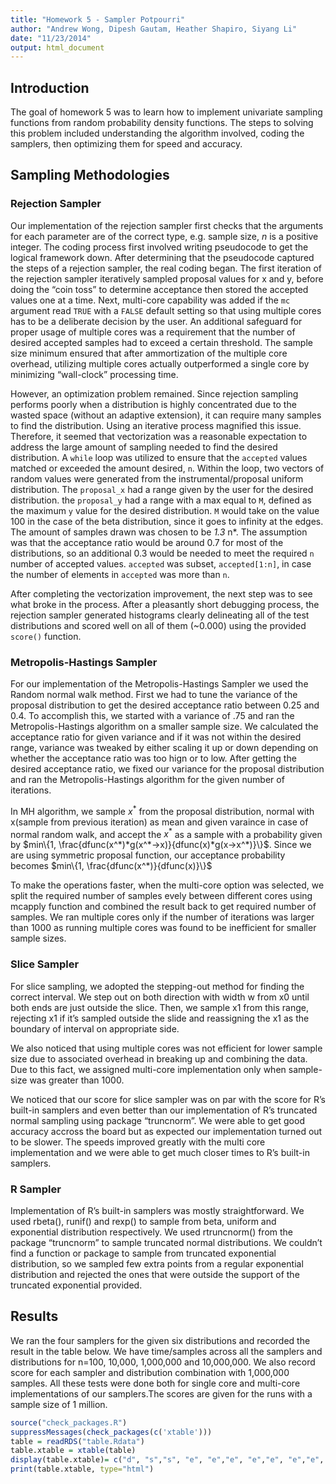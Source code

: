 ```yaml
---
title: "Homework 5 - Sampler Potpourri"
author: "Andrew Wong, Dipesh Gautam, Heather Shapiro, Siyang Li"
date: "11/23/2014"
output: html_document
---
```


## Introduction
The goal of homework 5 was to learn how to implement univariate sampling functions from random probability density functions. The steps to solving this problem included understanding the algorithm involved, coding the samplers, then optimizing them for speed and accuracy.

## Sampling Methodologies
### Rejection Sampler
Our implementation of the rejection sampler first checks that the arguments for each parameter are of the correct type, e.g. sample size, *n* is a positive integer. The coding process first involved writing pseudocode to get the logical framework down. After determining that the pseudocode captured the steps of a rejection sampler, the real coding began. The first iteration of the rejection sampler iteratively sampled proposal values for x and y, before doing the "coin toss" to determine acceptance then stored the accepted values one at a time. Next, multi-core capability was added if the `mc` argument read `TRUE` with a `FALSE` default setting so that using multiple cores has to be a deliberate decision by the user. An additional safeguard for proper usage of multiple cores was a requirement that the number of desired accepted samples had to exceed a certain threshold. The sample size minimum ensured that after ammortization of the multiple core overhead, utilizing multiple cores actually outperformed a single core by minimizing "wall-clock" processing time. 

However, an optimization problem remained. Since rejection sampling performs poorly when a distribution is highly concentrated due to the wasted space (without an adaptive extension), it can require many samples to find the distribution. Using an iterative process magnified this issue. Therefore, it seemed that vectorization was a reasonable expectation to address the large amount of sampling needed to find the desired distribution. A `while` loop was utilized to ensure that the `accepted` values matched or exceeded the amount desired, `n`. Within the loop, two vectors of random values were generated from the instrumental/proposal uniform distribution. The `proposal_x` had a range given by the user for the desired distribution. the `proposal_y` had a range with a max equal to `M`, defined as the maximum `y` value for the desired distribution. `M` would take on the value 100 in the case of the beta distribution, since it goes to infinity at the edges. The amount of samples drawn was chosen to be *1.3 * n*. The assumption was that the acceptance ratio would be around 0.7 for most of the distributions, so an additional 0.3 would be needed to meet the required `n` number of accepted values. `accepted` was subset, `accepted[1:n]`, in case the number of elements in `accepted` was more than `n`.

After completing the vectorization improvement, the next step was to see what broke in the process. After a pleasantly short debugging process, the rejection sampler generated histograms clearly delineating all of the test distributions and scored well on all of them (~0.000) using the provided `score()` function.

### Metropolis-Hastings Sampler
For our implementation of the Metropolis-Hastings Sampler we used the Random normal walk method. First we had to tune the variance of the proposal distribution to get the desired acceptance ratio between 0.25 and 0.4. To accomplish this, we started with a variance of .75 and ran the Metropolis-Hastings algorithm on a smaller sample size. We calculated the acceptance ratio for given variance and if it was not within the desired range, variance was tweaked by either scaling it up or down depending on whether the acceptance ratio was too hign or to low. After getting the desired acceptance ratio, we fixed our variance for the proposal distribution and ran the Metropolis-Hastings algorithm for the given number of iterations.

In MH algorithm, we sample $x^*$ from the proposal distribution, normal with x(sample from previous iteration) as mean and given varaince in case of normal random walk, and accept the $x^*$ as a sample with a probability given by $min\{1, \frac{dfunc(x^*)*g(x^*->x)}{dfunc(x)*g(x->x^*)}\}$. Since we are using symmetric proposal function, our acceptance probability becomes $min\{1, \frac{dfunc(x^*)}{dfunc(x)}\}$

To make the operations faster, when the multi-core option was selected, we split the required number of samples evely between different cores using mcapply function and combined the result back to get required number of samples. We ran multiple cores only if the number of iterations was larger than 1000 as running multiple cores was found to be inefficient for smaller sample sizes.

### Slice Sampler
For slice sampling, we adopted the stepping-out method for finding the correct interval. We step out on both direction with width w from x0 until both ends are just outside the slice. Then, we sample x1 from this range, rejecting x1 if it's sampled outside the slide and reassigning the x1 as the boundary of interval on appropriate side.

We also noticed that using multiple cores was not efficient for lower sample size due to associated overhead in breaking up and combining the data. Due to this fact, we assigned multi-core implementation only when sample-size was greater than 1000.

We noticed that our score for slice sampler was on par with the score for R's built-in samplers and even better than our implementation of R's truncated normal sampling using package "truncnorm".
We were able to get good accuracy accross the board but as expected our implementation turned out to be slower. The speeds improved greatly with the multi core implementation and we were able to get much closer times to R's built-in samplers.


### R Sampler
Implementation of R's built-in samplers was mostly straightforward. We used rbeta(), runif() and rexp() to sample from beta, uniform and exponential distribution respectively. We used rtruncnorm() from the package "truncnorm" to sample truncated normal distributions. We couldn't find a function or package to sample from truncated exponential distribution, so we sampled few extra points from a regular exponential distribution and rejected the ones that were outside the support of the truncated exponential provided.

## Results
We ran the four samplers for the given six distributions and recorded the result in the table below. We have time/samples across all the samplers and distributions for n=100, 10,000, 1,000,000 and 10,000,000. We also record score for each sampler and distribution combination with 1,000,000 samples. All these tests were done both for single core and multi-core implementations of our samplers.The scores are given for the runs with a sample size of 1 million. 
```r
source("check_packages.R")
suppressMessages(check_packages(c('xtable')))
table = readRDS("table.Rdata")
table.xtable = xtable(table)
display(table.xtable)= c("d", "s","s", "e", "e","e", "e","e", "e","e", "e","e", "e")
print(table.xtable, type="html")
```




